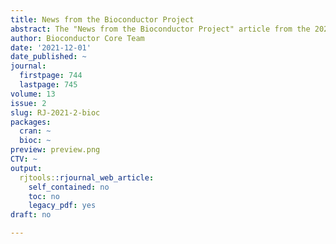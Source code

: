 ```yaml
---
title: News from the Bioconductor Project
abstract: The "News from the Bioconductor Project" article from the 2021-2 issue.
author: Bioconductor Core Team
date: '2021-12-01'
date_published: ~
journal:
  firstpage: 744
  lastpage: 745
volume: 13
issue: 2
slug: RJ-2021-2-bioc
packages:
  cran: ~
  bioc: ~
preview: preview.png
CTV: ~
output:
  rjtools::rjournal_web_article:
    self_contained: no
    toc: no
    legacy_pdf: yes
draft: no

---
```

